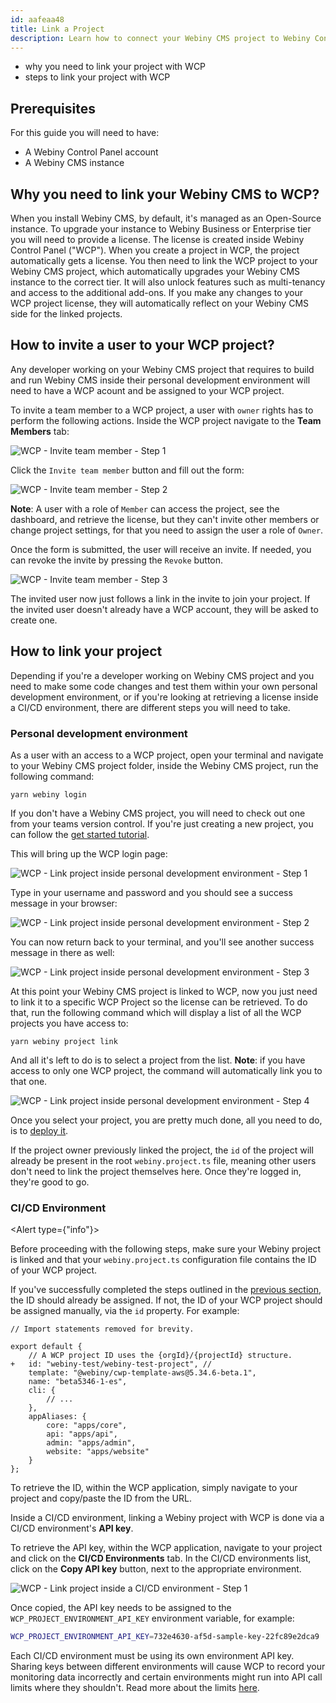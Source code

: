 ```yaml
---
id: aafeaa48
title: Link a Project
description: Learn how to connect your Webiny CMS project to Webiny Control Panel
---
```



<Alert type="success" title="What you'll learn">

- why you need to link your project with WCP
- steps to link your project with WCP

</Alert>

## Prerequisites

For this guide you will need to have:

- A Webiny Control Panel account
- A Webiny CMS instance

## Why you need to link your Webiny CMS to WCP?

When you install Webiny CMS, by default, it's managed as an Open-Source instance. To upgrade your instance to Webiny Business or Enterprise tier you will need to provide a license. The license is created inside Webiny Control Panel ("WCP"). When you create a project in WCP, the project automatically gets a license. You then need to link the WCP project to your Webiny CMS project, which automatically upgrades your Webiny CMS instance to the correct tier. It will also unlock features such as multi-tenancy and access to the additional add-ons. If you make any changes to your WCP project license, they will automatically reflect on your Webiny CMS side for the linked projects.

## How to invite a user to your WCP project?

Any developer working on your Webiny CMS project that requires to build and run Webiny CMS inside their personal development environment will need to have a WCP acount and be assigned to your WCP project.

To invite a team member to a WCP project, a user with `owner` rights has to perform the following actions. Inside the WCP project navigate to the **Team Members** tab:

![WCP - Invite team member - Step 1](./assets/link-a-project/invite-team-member-step1.png)

Click the `Invite team member` button and fill out the form:

![WCP - Invite team member - Step 2](./assets/link-a-project/invite-team-member-step2.png)

**Note**: A user with a role of `Member` can access the project, see the dashboard, and retrieve the license, but they can't invite other members or change project settings, for that you need to assign the user a role of `Owner`.

Once the form is submitted, the user will receive an invite. If needed, you can revoke the invite by pressing the `Revoke` button.

![WCP - Invite team member - Step 3](./assets/link-a-project/invite-team-member-step3.png)

The invited user now just follows a link in the invite to join your project. If the invited user doesn't already have a WCP account, they will be asked to create one.

## How to link your project

Depending if you're a developer working on Webiny CMS project and you need to make some code changes and test them within your own personal development environment, or if you're looking at retrieving a license inside a CI/CD environment, there are different steps you will need to take.

### Personal development environment

As a user with an access to a WCP project, open your terminal and navigate to your Webiny CMS project folder, inside the Webiny CMS project, run the following command:

```shell
yarn webiny login
```

<Alert type="info" title="Where's my Webiny CMS project folder?">

If you don't have a Webiny CMS project, you will need to check out one from your teams version control. If you're just creating a new project, you can follow the [get started tutorial](/docs/{version}/get-started/install-webiny).

</Alert>

This will bring up the WCP login page:

![WCP - Link project inside personal development environment - Step 1](./assets/link-a-project/link-personal-step1.png)

Type in your username and password and you should see a success message in your browser:

![WCP - Link project inside personal development environment - Step 2](./assets/link-a-project/link-personal-step2.png)

You can now return back to your terminal, and you'll see another success message in there as well:

![WCP - Link project inside personal development environment - Step 3](./assets/link-a-project/link-personal-step3.png)

At this point your Webiny CMS project is linked to WCP, now you just need to link it to a specific WCP Project so the license can be retrieved. To do that, run the following command which will display a list of all the WCP projects you have access to:

```shell
yarn webiny project link
```

And all it's left to do is to select a project from the list. **Note**: if you have access to only one WCP project, the command will automatically link you to that one.

![WCP - Link project inside personal development environment - Step 4](./assets/link-a-project/link-personal-step4.png)

Once you select your project, you are pretty much done, all you need to do, is to [deploy it](/docs/core-development-concepts/basics/project-deployment).

<Alert type="info" title="Project already defined">

If the project owner previously linked the project, the `id` of the project will already be present in the root `webiny.project.ts` file, meaning other users don't need to link the project themselves here. Once they're logged in, they're good to go.

</Alert>

### CI/CD Environment

<Alert type={"info"}>

Before proceeding with the following steps, make sure your Webiny project is linked and that your `webiny.project.ts` configuration file contains the ID of your WCP project.

If you've successfully completed the steps outlined in the [previous section](#personal-development-environment), the ID should already be assigned. If not, the ID of your WCP project should be assigned manually, via the `id` property. For example:

```diff-ts
// Import statements removed for brevity.

export default {
    // A WCP project ID uses the {orgId}/{projectId} structure.
+   id: "webiny-test/webiny-test-project", //
    template: "@webiny/cwp-template-aws@5.34.6-beta.1",
    name: "beta5346-1-es",
    cli: {
        // ...
    },
    appAliases: {
        core: "apps/core",
        api: "apps/api",
        admin: "apps/admin",
        website: "apps/website"
    }
};
```

To retrieve the ID, within the WCP application, simply navigate to your project and copy/paste the ID from the URL.

</Alert>

Inside a CI/CD environment, linking a Webiny project with WCP is done via a CI/CD environment's **API key**.

To retrieve the API key, within the WCP application, navigate to your project and click on the **CI/CD Environments** tab. In the CI/CD environments list, click on the **Copy API key** button, next to the appropriate environment.

![WCP - Link project inside a CI/CD environment - Step 1](./assets/link-a-project/link-cicd-step1.png)

Once copied, the API key needs to be assigned to the `WCP_PROJECT_ENVIRONMENT_API_KEY` environment variable, for example:

```bash
WCP_PROJECT_ENVIRONMENT_API_KEY=732e4630-af5d-sample-key-22fc89e2dca9
```

<Alert type="warning" title="Don't share API keys between environments">

Each CI/CD environment must be using its own environment API key. Sharing keys between different environments will cause WCP to record your monitoring data incorrectly and certain environments might run into API call limits where they shouldn't. Read more about the limits [here](/docs/{version}/wcp/overview).

</Alert>
